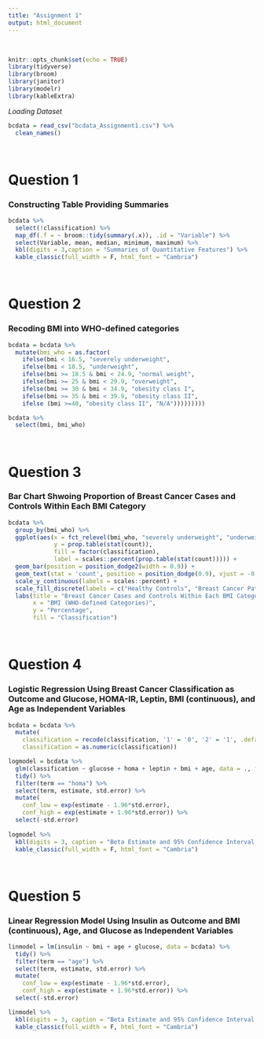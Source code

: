 ```yaml
---
title: "Assignment 1"
output: html_document
---
```

$~$
```r
knitr::opts_chunk$set(echo = TRUE)
library(tidyverse)
library(broom)
library(janitor)
library(modelr)
library(kableExtra)
```

####### *Loading Dataset*
```r
bcdata = read_csv("bcdata_Assignment1.csv") %>% 
  clean_names()
```
$~$

# Question 1
### Constructing Table Providing Summaries 
```r
bcdata %>% 
  select(!classification) %>% 
  map_df(.f = ~ broom::tidy(summary(.x)), .id = "Variable") %>% 
  select(Variable, mean, median, minimum, maximum) %>% 
  kbl(digits = 3,caption = "Summaries of Quantitative Features") %>% 
  kable_classic(full_width = F, html_font = "Cambria")
```
$~$

# Question 2 
### Recoding BMI into WHO-defined categories
```r
bcdata = bcdata %>% 
  mutate(bmi_who = as.factor(
    ifelse(bmi < 16.5, "severely underweight",
    ifelse(bmi < 18.5, "underweight",
    ifelse(bmi >= 18.5 & bmi < 24.9, "normal weight",
    ifelse(bmi >= 25 & bmi < 29.9, "overweight",
    ifelse(bmi >= 30 & bmi < 34.9, "obesity class I",
    ifelse(bmi >= 35 & bmi < 39.9, "obesity class II",
    ifelse (bmi >=40, "obesity class II", "N/A")))))))))

bcdata %>% 
  select(bmi, bmi_who)
```
$~$

# Question 3
### Bar Chart Shwoing Proportion of Breast Cancer Cases and Controls Within Each BMI Category
```r
bcdata %>% 
  group_by(bmi_who) %>% 
  ggplot(aes(x = fct_relevel(bmi_who, "severely underweight", "underweight", "normal weight", "overweight", "obesity class I", "obesity class II", "obesity class III"),
             y = prop.table(stat(count)), 
             fill = factor(classification),
             label = scales::percent(prop.table(stat(count))))) +
  geom_bar(position = position_dodge2(width = 0.9)) +
  geom_text(stat = 'count', position = position_dodge(0.9), vjust = -0.5, size = 3)+
  scale_y_continuous(labels = scales::percent) +
  scale_fill_discrete(labels = c("Healthy Controls", "Breast Cancer Patients")) +
  labs(title = "Breast Cancer Cases and Controls Within Each BMI Category",
       x = "BMI (WHO-defined Categories)",
       y = "Percentage",
       fill = "Classification")
```
$~$

# Question 4
### Logistic Regression Using Breast Cancer Classification as Outcome and Glucose, HOMA-IR, Leptin, BMI (continuous), and Age as Independent Variables
```r
bcdata = bcdata %>% 
  mutate(
    classification = recode(classification, '1' = '0', '2' = '1', .default = NA_character_),
    classification = as.numeric(classification))

logmodel = bcdata %>% 
  glm(classification ~ glucose + homa + leptin + bmi + age, data = ., family = binomial()) %>% 
  tidy() %>% 
  filter(term == "homa") %>% 
  select(term, estimate, std.error) %>%
  mutate(
    conf_low = exp(estimate - 1.96*std.error),
    conf_high = exp(estimate + 1.96*std.error)) %>% 
  select(-std.error)
  
logmodel %>% 
  kbl(digits = 3, caption = "Beta Estimate and 95% Confidence Interval Associated with 1-unit Change in HOMA-IR") %>% 
  kable_classic(full_width = F, html_font = "Cambria")
```
$~$

# Question 5
### Linear Regression Model Using Insulin as Outcome and BMI (continuous), Age, and Glucose as Independent Variables
```r
linmodel = lm(insulin ~ bmi + age + glucose, data = bcdata) %>% 
  tidy() %>% 
  filter(term == "age") %>% 
  select(term, estimate, std.error) %>%
  mutate(
    conf_low = exp(estimate - 1.96*std.error),
    conf_high = exp(estimate + 1.96*std.error)) %>% 
  select(-std.error)

linmodel %>% 
  kbl(digits = 3, caption = "Beta Estimate and 95% Confidence Interval Associated with 1-unit Change in Age") %>% 
  kable_classic(full_width = F, html_font = "Cambria")
```


